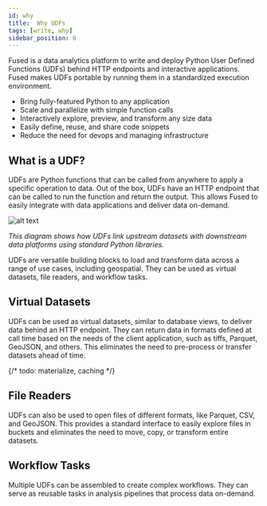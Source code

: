 ```yaml
---
id: why
title:  Why UDFs
tags: [write, why]
sidebar_position: 0
---
```


Fused is a data analytics platform to write and deploy Python User Defined Functions (UDFs) behind HTTP endpoints and interactive applications. Fused makes UDFs portable by running them in a standardized execution environment.

- Bring fully-featured Python to any application
- Scale and parallelize with simple function calls
- Interactively explore, preview, and transform any size data
- Easily define, reuse, and share code snippets
- Reduce the need for devops and managing infrastructure



## What is a UDF?

UDFs are Python functions that can be called from anywhere to apply a specific operation to data. Out of the box, UDFs have an HTTP endpoint that can be called to run the function and return the output. This allows Fused to easily integrate with data applications and deliver data on-demand.



![alt text](https://fused-magic.s3.us-west-2.amazonaws.com/docs_assets/ecosystem_diagram.png)

_This diagram shows how UDFs link upstream datasets with downstream data platforms using standard Python libraries._


UDFs are versatile building blocks to load and transform data across a range of use cases, including geospatial. They can be used as virtual datasets, file readers, and workflow tasks.

## Virtual Datasets

UDFs can be used as virtual datasets, similar to database views, to deliver data behind an HTTP endpoint. They can return data in formats defined at call time based on the needs of the client application, such as tiffs, Parquet, GeoJSON, and others. This eliminates the need to pre-process or transfer datasets ahead of time.

{/* todo: materialize, caching */}

## File Readers

UDFs can also be used to open files of different formats, like Parquet, CSV, and GeoJSON. This provides a standard interface to easily explore files in buckets and eliminates the need to move, copy, or transform entire datasets.

## Workflow Tasks

Multiple UDFs can be assembled to create complex workflows. They can serve as reusable tasks in analysis pipelines that process data on-demand.
